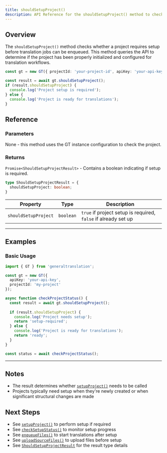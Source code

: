 ```yaml
---
title: shouldSetupProject()
description: API Reference for the shouldSetupProject() method to check if project setup is required
---
```


## Overview

The `shouldSetupProject()` method checks whether a project requires setup before translation jobs can be enqueued.
This method queries the API to determine if the project has been properly initialized and configured for translation workflows.

```typescript
const gt = new GT({ projectId: 'your-project-id', apiKey: 'your-api-key' });

const result = await gt.shouldSetupProject();
if (result.shouldSetupProject) {
  console.log('Project setup is required');
} else {
  console.log('Project is ready for translations');
}
```


## Reference

### Parameters

None - this method uses the GT instance configuration to check the project.

### Returns

`Promise<ShouldSetupProjectResult>` - Contains a boolean indicating if setup is required.

```typescript
type ShouldSetupProjectResult = {
  shouldSetupProject: boolean;
}
```

| Property | Type | Description |
|----------|------|-------------|
| `shouldSetupProject` | `boolean` | `true` if project setup is required, `false` if already set up |

---

## Examples

### Basic Usage

```typescript title="index.ts" copy
import { GT } from 'generaltranslation';

const gt = new GT({
  apiKey: 'your-api-key',
  projectId: 'my-project'
});

async function checkProjectStatus() {
  const result = await gt.shouldSetupProject();
  
  if (result.shouldSetupProject) {
    console.log('Project needs setup');
    return 'setup-required';
  } else {
    console.log('Project is ready for translations');
    return 'ready';
  }
}

const status = await checkProjectStatus();
```

---

## Notes

* The result determines whether [`setupProject()`](/docs/core/class/methods/translation/setupProject) needs to be called
* Projects typically need setup when they're newly created or when significant structural changes are made

## Next Steps

* See [`setupProject()`](/docs/core/class/methods/translation/setupProject) to perform setup if required
* See [`checkSetupStatus()`](/docs/core/class/methods/translation/checkSetupStatus) to monitor setup progress
* See [`enqueueFiles()`](/docs/core/class/methods/translation/enqueueFiles) to start translations after setup
* See [`uploadSourceFiles()`](/docs/core/class/methods/translation/uploadSourceFiles) to upload files before setup
* See [`ShouldSetupProjectResult`](/docs/core/types/ShouldSetupProjectResult) for the result type details
